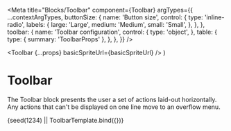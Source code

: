 


<Meta
  title="Blocks/Toolbar"
  component={Toolbar}
  argTypes={{
    ...contextArgTypes,
    buttonSize: {
      name: 'Button size',
      control: {
        type: 'inline-radio',
        labels: {
          large: 'Large',
          medium: 'Medium',
          small: 'Small',
        },
      },
    },
    toolbar: {
      name: 'Toolbar configuration',
      control: {
        type: 'object',
      },
      table: {
        type: { summary: 'ToolbarProps' },
      },
    },
  }}
/>

  <Toolbar {...props} basicSpriteUrl={basicSpriteUrl} />
)

# Toolbar

The Toolbar block presents the user a set of actions laid-out horizontally. Any actions that can't be displayed on one line move to an overflow menu.

<Canvas withSource="none">
  <Story
    name="Toolbar"
    args={{
      themeName: 'light',
      accentScheme: 'teams',
      toolbar: {
        items: [
          {
            type: 'action',
            actionId: 'font',
            label: 'Font',
            iconOnly: true,
            icon: 'text_font',
          },
          {
            type: 'action',
            actionId: 'code',
            label: 'Code',
            iconOnly: true,
            icon: 'code',
          },
          {
            type: 'action',
            actionId: 'eye',
            label: 'Eye',
            iconOnly: true,
            icon: 'eye',
          },
          {
            type: 'action',
            actionId: 'stack',
            label: 'Be responsive',
            iconOnly: false,
            icon: 'stack',
          },
          {
            type: 'action',
            actionId: 'heart',
            label: 'Be colorful',
            iconOnly: false,
            icon: 'heart',
          },
          {
            type: 'action',
            actionId: 'accessibility',
            label: 'Be inclusive',
            iconOnly: false,
            icon: 'accessibility',
          },
          {
            type: 'action',
            actionId: 'chat',
            label: 'Chat' /*, iconOnly: true, icon: 'music_note_2'*/,
          },
          {
            type: 'action',
            actionId: 'moon',
            label: 'Moon',
            iconOnly: true,
            icon: 'weather_moon',
          },
          {
            type: 'action',
            actionId: 'cat',
            label: 'Cat',
            iconOnly: true,
            icon: 'animal_cat',
          },
          {
            type: 'action',
            actionId: 'clock',
            label: 'Clock',
            iconOnly: false,
            icon: 'clock',
          },
          {
            type: 'action',
            actionId: 'origami',
            label: 'Origami',
            iconOnly: false,
            icon: 'send',
          },
          {
            type: 'action',
            actionId: 'tools',
            label: 'Tools',
            iconOnly: false,
            icon: 'wrench',
          },
        ],
      },
    }}
  >
    {seed(1234) || ToolbarTemplate.bind({})}
  </Story>
</Canvas>

<ArgsTable story="Toolbar" />
